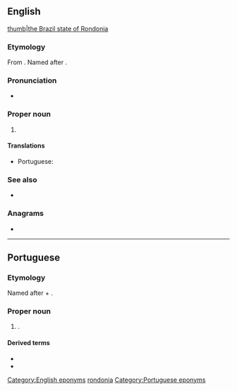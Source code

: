 ==English==
{{wikipedia}}
[[file:Brazil State Rondonia.svg|thumb|the Brazil state of Rondonia]]

===Etymology===
From {{der|en|pt|Rondônia}}. Named after {{w|Cândido Rondon}}.

===Pronunciation===
* {{IPA|en|/ɹɒnˈdəʊnɪə/}}

===Proper noun===
{{en-proper noun}}

# {{place:Brazil/state|en|capital=Porto Velho|region=North Region}}

====Translations====
{{trans-top|state in north-western Brazil}}
* Portuguese: {{t+|pt|Rondônia|m|f}}
{{trans-mid}}
{{trans-bottom}}

===See also===
* {{pedialite}}

===Anagrams===
* {{anagrams|en|a=adinnoor|nonradio}}

[[Category:English eponyms]]
[[Category:English terms spelled with Ô|rondonia]]

----

==Portuguese==

===Etymology===
Named after {{w|Cândido Rondon}} + {{af|pt|-ia}}.

===Proper noun===
{{pt-proper noun|m|g2=f}}

# {{place|pt|state|macroregion/pt:North Region|c/pt:Brazil|capital=pt:Porto Velho}}.
#: {{syn|pt|RO|q1=abbreviation}}

====Derived terms====
* {{l|pt|rondoniano}}
* {{l|pt|rondoniense}}

[[Category:Portuguese eponyms]]